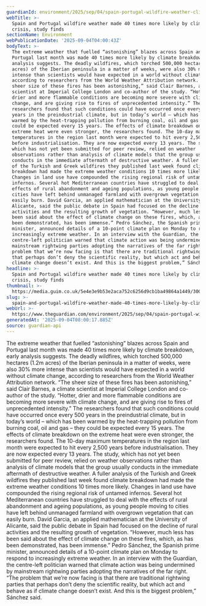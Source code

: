 ```yaml
---
guardianId: environment/2025/sep/04/spain-portugal-wildfire-weather-climate-crisis-study
webTitle: >-
  Spain and Portugal wildfire weather made 40 times more likely by climate
  crisis, study finds
sectionName: Environment
webPublicationDate: '2025-09-04T04:00:43Z'
bodyText: >-
  The extreme weather that fuelled “astonishing” blazes across Spain and
  Portugal last month was made 40 times more likely by climate breakdown, early
  analysis suggests. The deadly wildfires, which torched 500,000 hectares (1.2m
  acres) of the Iberian peninsula in a matter of weeks, were also 30% more
  intense than scientists would have expected in a world without climate change,
  according to researchers from the World Weather Attribution network. “The
  sheer size of these fires has been astonishing,” said Clair Barnes, a climate
  scientist at Imperial College London and co-author of the study. “Hotter,
  drier and more flammable conditions are becoming more severe with climate
  change, and are giving rise to fires of unprecedented intensity.” The
  researchers found that such conditions could have occurred once every 500
  years in the preindustrial climate, but in today’s world – which has been
  warmed by the heat-trapping pollution from burning coal, oil and gas – they
  could be expected every 15 years. The effects of climate breakdown on the
  extreme heat were even stronger, the researchers found. The 10-day maximum
  temperatures in the region last month were expected to hit every 2,500 years
  before industrialisation. They are now expected every 13 years. The study,
  which has not yet been submitted for peer review, relied on weather
  observations rather than analysis of climate models that the group usually
  conducts in the immediate aftermath of destructive weather. A fuller analysis
  of the Turkish and Greek wildfires they published last week found climate
  breakdown had made the extreme weather conditions 10 times more likely.
  Changes in land use have compounded the rising regional risk of untamed
  infernos. Several hot Mediterranean countries have struggled to deal with the
  effects of rural abandonment and ageing populations, as young people moving to
  cities have left behind unmanaged farmland with overgrown vegetation that can
  easily burn. David Garcia, an applied mathematician at the University of
  Alicante, said the public debate in Spain had focused on the decline of rural
  activities and the resulting growth of vegetation. “However, much less has
  been said about the effect of climate change on these fires, which, as has
  been demonstrated, has been immense.” Pedro Sánchez, the Spanish prime
  minister, announced details of a 10-point climate plan on Monday to respond to
  increasingly extreme weather. In an interview with the Guardian, the
  centre-left politician warned that climate action was being undermined by
  mainstream rightwing parties adopting the narratives of the far right. “The
  problem that we’re now facing is that there are traditional rightwing parties
  that perhaps don’t deny the scientific reality, but which act and behave as if
  climate change doesn’t exist. And this is the biggest problem,” Sánchez said.
headline: >-
  Spain and Portugal wildfire weather made 40 times more likely by climate
  crisis, study finds
thumbnail: >-
  https://media.guim.co.uk/5e4e3e9b53e2aca752c6256d9cb1ba49864a1449/300_0_3854_3084/500.jpg
slug: >-
  spain-and-portugal-wildfire-weather-made-40-times-more-likely-by-climate-crisis-study-finds
webUrl: >-
  https://www.theguardian.com/environment/2025/sep/04/spain-portugal-wildfire-weather-climate-crisis-study
generatedAt: '2025-09-04T08:00:17.885Z'
source: guardian-api
---
```

The extreme weather that fuelled “astonishing” blazes across Spain and Portugal last month was made 40 times more likely by climate breakdown, early analysis suggests. The deadly wildfires, which torched 500,000 hectares (1.2m acres) of the Iberian peninsula in a matter of weeks, were also 30% more intense than scientists would have expected in a world without climate change, according to researchers from the World Weather Attribution network. “The sheer size of these fires has been astonishing,” said Clair Barnes, a climate scientist at Imperial College London and co-author of the study. “Hotter, drier and more flammable conditions are becoming more severe with climate change, and are giving rise to fires of unprecedented intensity.” The researchers found that such conditions could have occurred once every 500 years in the preindustrial climate, but in today’s world – which has been warmed by the heat-trapping pollution from burning coal, oil and gas – they could be expected every 15 years. The effects of climate breakdown on the extreme heat were even stronger, the researchers found. The 10-day maximum temperatures in the region last month were expected to hit every 2,500 years before industrialisation. They are now expected every 13 years. The study, which has not yet been submitted for peer review, relied on weather observations rather than analysis of climate models that the group usually conducts in the immediate aftermath of destructive weather. A fuller analysis of the Turkish and Greek wildfires they published last week found climate breakdown had made the extreme weather conditions 10 times more likely. Changes in land use have compounded the rising regional risk of untamed infernos. Several hot Mediterranean countries have struggled to deal with the effects of rural abandonment and ageing populations, as young people moving to cities have left behind unmanaged farmland with overgrown vegetation that can easily burn. David Garcia, an applied mathematician at the University of Alicante, said the public debate in Spain had focused on the decline of rural activities and the resulting growth of vegetation. “However, much less has been said about the effect of climate change on these fires, which, as has been demonstrated, has been immense.” Pedro Sánchez, the Spanish prime minister, announced details of a 10-point climate plan on Monday to respond to increasingly extreme weather. In an interview with the Guardian, the centre-left politician warned that climate action was being undermined by mainstream rightwing parties adopting the narratives of the far right. “The problem that we’re now facing is that there are traditional rightwing parties that perhaps don’t deny the scientific reality, but which act and behave as if climate change doesn’t exist. And this is the biggest problem,” Sánchez said.
